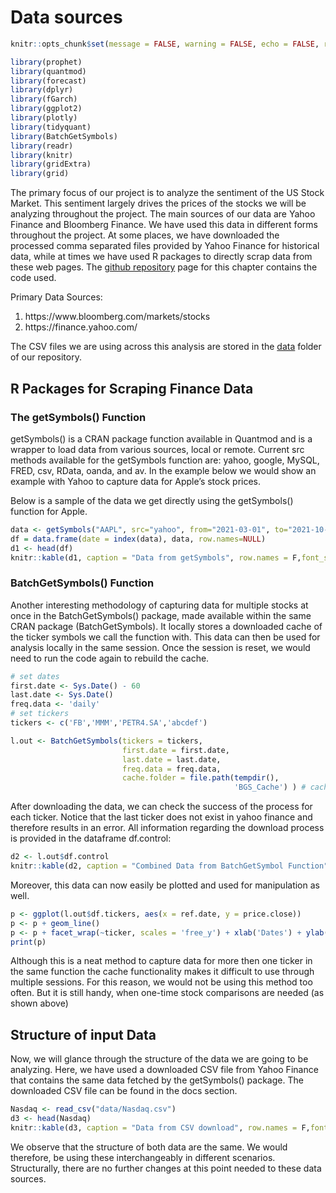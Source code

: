 # Data sources

```r
knitr::opts_chunk$set(message = FALSE, warning = FALSE, echo = FALSE, results = 'hide')
```

```r
library(prophet)
library(quantmod)
library(forecast)
library(dplyr)
library(fGarch)
library(ggplot2)
library(plotly)
library(tidyquant)
library(BatchGetSymbols)
library(readr)
library(knitr)
library(gridExtra)
library(grid)
```

The primary focus of our project is to analyze the sentiment of the US Stock Market. This sentiment largely drives the prices of the stocks we will be analyzing throughout the project. The main sources of our data are Yahoo Finance and Bloomberg Finance. We have used this data in different forms throughout the project. At some places, we have downloaded the processed comma separated files provided by Yahoo Finance for historical data, while at times we have used R packages to directly scrap data from these web pages. The [github repository](https://github.com/rjrahul24/covid19-finance/blob/main/02-data.Rmd) page for this chapter contains the code used.

Primary Data Sources:

1. https://www.bloomberg.com/markets/stocks
2. https://finance.yahoo.com/

The CSV files we are using across this analysis are stored in the [data](https://github.com/rjrahul24/covid19-finance/tree/main/data) folder of our repository. 

## R Packages for Scraping Finance Data

### The getSymbols() Function

getSymbols() is a CRAN package function available in Quantmod and is a wrapper to load data from various sources, local or remote. Current src methods available for the getSymbols function are: yahoo, google, MySQL, FRED, csv, RData, oanda, and av. In the example below we would show an example with Yahoo to capture data for Apple's stock prices.

Below is a sample of the data we get directly using the getSymbols() function for Apple.


```r
data <- getSymbols("AAPL", src="yahoo", from="2021-03-01", to="2021-10-31", auto.assign=FALSE)
df = data.frame(date = index(data), data, row.names=NULL)
d1 <- head(df)
knitr::kable(d1, caption = "Data from getSymbols", row.names = F,font_size = 6)
```


### BatchGetSymbols() Function

Another interesting methodology of capturing data for multiple stocks at once in the BatchGetSymbols() package, made available within the same CRAN package (BatchGetSymbols). It locally stores a downloaded cache of the ticker symbols we call the function with. This data can then be used for analysis locally in the same session. Once the session is reset, we would need to run the code again to rebuild the cache.


```r
# set dates
first.date <- Sys.Date() - 60
last.date <- Sys.Date()
freq.data <- 'daily'
# set tickers
tickers <- c('FB','MMM','PETR4.SA','abcdef')

l.out <- BatchGetSymbols(tickers = tickers, 
                         first.date = first.date,
                         last.date = last.date, 
                         freq.data = freq.data,
                         cache.folder = file.path(tempdir(), 
                                                  'BGS_Cache') ) # cache in tempdir()
```

After downloading the data, we can check the success of the process for each ticker. Notice that the last ticker does not exist in yahoo finance and therefore results in an error. All information regarding the download process is provided in the dataframe df.control:


```r
d2 <- l.out$df.control
knitr::kable(d2, caption = "Combined Data from BatchGetSymbol Function", row.names = F,font_size = 6)
```

Moreover, this data can now easily be plotted and used for manipulation as well.


```r
p <- ggplot(l.out$df.tickers, aes(x = ref.date, y = price.close))
p <- p + geom_line()
p <- p + facet_wrap(~ticker, scales = 'free_y') + xlab('Dates') + ylab('Prices')
print(p)
```

Although this is a neat method to capture data for more then one ticker in the same function the cache functionality makes it difficult to use through multiple sessions. For this reason, we would not be using this method too often. But it is still handy, when one-time stock comparisons are needed (as shown above)

## Structure of input Data

Now, we will glance through the structure of the data we are going to be analyzing. Here, we have used a downloaded CSV file from Yahoo Finance that contains the same data fetched by the getSymbols() package. The downloaded CSV file can be found in the docs section.


```r
Nasdaq <- read_csv("data/Nasdaq.csv")
d3 <- head(Nasdaq)
knitr::kable(d3, caption = "Data from CSV download", row.names = F,font_size = 6)
```


We observe that the structure of both data are the same. We would therefore, be using these interchangeably in different scenarios. Structurally, there are no further changes at this point needed to these data sources.